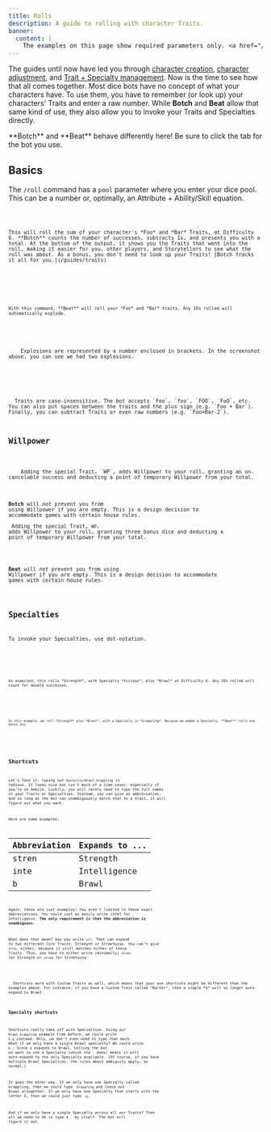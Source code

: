 ```yaml
---
title: Rolls
description: A guide to rolling with character Traits.
banner:
  content: |
    The examples on this page show required parameters only. <a href="/reference/rolls" title="Rolls Reference">See full documentation.</a>
---
```







The guides until now have led you through [character creation](/guides/character-creation), [character adjustment](/guides/character-management), and [Trait + Specialty management](/guides/traits). Now is the time to see how that all comes together. Most dice bots have no concept of what your characters have. To use them, you have to remember (or look up) your characters' Traits and enter a raw number. While **Botch** and **Beat** allow that same kind of use, they also allow you to invoke your Traits and Specialties directly.

<Aside type="tip">**Botch** and **Beat** behave differently here! Be sure to click the tab for the bot you use.</Aside>

## Basics

The `/roll` command has a `pool` parameter where you enter your dice pool. This can be a number or, optimally, an Attribute + Ability/Skill equation.

<Tabs syncKey="bot">
  <TabItem label="Botch (WoD)">
    <Code code="/roll pool:Foo+Bar difficulty:6" mark={rollHighlights} />

    This will roll the sum of your character's *Foo* and *Bar* Traits, at Difficulty 6. **Botch** counts the number of successes, subtracts 1s, and presents you with a total. At the bottom of the output, it shows you the Traits that went into the roll, making it easier for you, other players, and Storytellers to see what the roll was about. As a bonus, you don't need to look up your Traits! [Botch tracks it all for you.](/guides/traits)

  <Picture
    src={botchRollBasic}
    width={imgWidth}
    alt="Botch: Basic roll"
    densities={[4]}
  />
  </TabItem>
  <TabItem label="Beat (CofD)">
    <Code code="/roll pool:Foo+Bar" mark={rollHighlights} />

    With this command, **Beat** will roll your *Foo* and *Bar* traits. Any 10s rolled will automatically explode.

  <Picture
    src={beatRollBasic}
    width={imgWidth}
    alt="Beat: Basic roll"
    densities={[4]}
  />

  <Aside>
    Explosions are represented by a number enclosed in brackets. In the screenshot above, you can see we had two explosions.
  </Aside>

  </TabItem>
</Tabs>

<Aside type="tip">
  Traits are case-insensitive. The bot accepts `Foo`, `foo`, `FOO`, `FoO`, etc. You can also put spaces between the traits and the plus sign (e.g. `Foo + Bar`). Finally, you can subtract Traits or even raw numbers (e.g. `Foo+Bar-2`).
</Aside>

## Willpower

<Tabs syncKey="bot">
  <TabItem label="Botch (WoD)">
    Adding the special Trait, `WP`, adds Willpower to your roll, granting an un-cancelable success and deducting a point of temporary Willpower from your total.

  <Picture
    src={botchRollWillpower}
    width={imgWidth}
    alt="Botch: Willpower roll"
    densities={[4]}
  />
    <Aside>**Botch** will *not* prevent you from using Willpower if you are empty. This is a design decision to accommodate games with certain house rules.</Aside>
  </TabItem>
  <TabItem label="Beat (CofD)">
    Adding the special Trait, `WP`, adds Willpower to your roll, granting three bonus dice and deducting a point of temporary Willpower from your total.

  <Picture
    src={botchRollWillpower}
    width={imgWidth}
    alt="Beat: Willpower roll"
    densities={[4]}
  />
    <Aside>**Beat** will *not* prevent you from using Willpower if you are empty. This is a design decision to accommodate games with certain house rules.</Aside>
  </TabItem>
</Tabs>


## Specialties

To invoke your Specialties, use dot-notation.

<Tabs syncKey="bot">
  <TabItem label="Botch (WoD)">
    <Code code="/roll pool:Dexterity+Brawl.Grappling difficulty:6" mark={rollHighlights} />

    As expected, this rolls *Strength*, with Specialty *Vicious*, plus *Brawl* at Difficulty 6. Any 10s rolled will count for double successes.

  <Picture
    src={botchRollSpecs}
    width={imgWidth}
    alt="Botch: Roll with
    densities={[4]}
  Specialties" />
  </TabItem>
  <TabItem label="Beat (CofD)">
    <Code code="/roll pool:Dexterity+Brawl.Grappling" mark={rollHighlights} />

    In this example, we roll *Strength* plus *Brawl*, with a Specialty in *Grappling*. Because we added a Specialty, **Beat** rolls one bonus die.

  <Picture
    src={beatRollSpecs}
    width={imgWidth}
    alt="Beat: Roll with
    densities={[4]}
  Specialties" />
  </TabItem>
</Tabs>

## Shortcuts

Let's face it: typing out `Dexterity+Brawl.Grappling` is tedious. It looks nice but isn't much of a time-saver, especially if you're on mobile. Luckily, you will rarely need to type the full names of your Traits or Specialties. Instead, you can give an abbreviation, and so long as the bot can unambiguously match that to a trait, it will figure out what you want.

Here are some examples:

| Abbreviation | Expands to ... |
|--------------|----------------|
| stren        | Strength       |
| inte         | Intelligence   |
| b            | Brawl          |

Again, these are just examples! You aren't limited to these exact abbreviations. You could just as easily write *intel* for Intelligence. **The only requirement is that the abbreviation is unambiguous.**

What does that mean? Say you write `str`. That can expand to two different Core Traits: Strength or Streetwise. You can't give `stre`, either, because it still matches either of those Traits. Thus, you have to either write (minimally) `stren` for Strength or `stree` for Streetwise.

<Picture
  src={ambiguousTrait}
  width={imgWidth}
  alt="Ambiguous traits cannot
  densities={[4]}
be rolled" />

<Aside>
  Shortcuts work with Custom Traits as well, which means that your own shortcuts might be different than the examples above. For instance, if you have a Custom Trait called "Barter", then a simple *b* will no longer auto-expand to Brawl.
</Aside>

### Specialty shortcuts

Shortcuts really take off with Specialties. Using our `Brawl.Grappling` example from before, we could write `b.g` instead. Only, we don't even need to type that much. What if we only have a single Brawl specialty? We could write `b.`: Since `b` expands to Brawl, telling the bot we want to use a Specialty (which the `.` does) means it will auto-expand to the only Specialty available. (Of course, if you have multiple Brawl Specialties, the rules about ambiguity apply, as normal.)

It goes the other way. If we only have one Specialty called Grappling, then we could type `.Grappling` and leave out Brawl altogether. If we only have one Specialty that starts with the letter *G*, then we could just type `.g`.

And if we only have a single Specialty across all our Traits? Then all we need to do is type a `.` by itself. The bot will figure it out.
